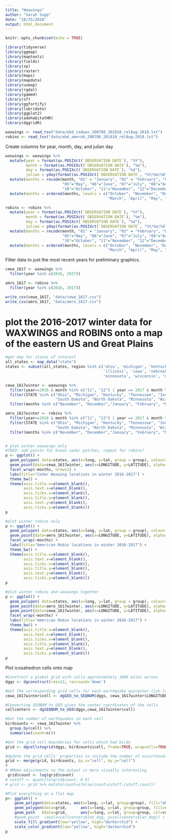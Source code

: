 ```yaml
---
title: "Waxwings"
author: "Sarah Supp"
date: "10/25/2018"
output: html_document
---
```


```r
knitr::opts_chunk$set(echo = TRUE)

library(tidyverse)
library(ggmap)
library(maptools)
library(fields)
library(sp)
library(raster)
library(maps)
library(mapdata)
library(usmap)
library(rgdal)
library(gamm4)
library(sf)
library(ggfortify)
library(lubridate)
library(ggplot2)
library(adehabitatHR)
library(dggridR)

waxwings <- read_tsv("data/ebd_cedwax_200708_201810_relAug-2018.txt")
robins <- read_tsv("data/ebd_amerob_200708_201810_relAug-2018.txt")

```

Create columns for year, month, day, and julian day
```r

waxwings <- waxwings %>%
  mutate(year = format(as.POSIXct(`OBSERVATION DATE`), "%Y"), 
         month = format(as.POSIXct(`OBSERVATION DATE`), "%m"),
         day = format(as.POSIXct(`OBSERVATION DATE`), "%d"),
         julian = yday(format(as.POSIXct(`OBSERVATION DATE`, "%Y/%m/%d")))) %>%
  mutate(months = recode(month, "01" = "January", "02" = "February", "03" = "March", "04" = "April",
                         "05"="May", "06"="June", "07"="July", "08"="August", "09"="September",
                         "10"="October", "11"="November", "12"="December")) %>%
  mutate(months = ordered(months, levels = c("October", "November", "December", "January", "February",
                                             "March", "April", "May", "June", "July", "August", "Sep")))

robins <- robins %>%
  mutate(year = format(as.POSIXct(`OBSERVATION DATE`), "%Y"), 
         month = format(as.POSIXct(`OBSERVATION DATE`), "%m"),
         day = format(as.POSIXct(`OBSERVATION DATE`), "%d"),
         julian = yday(format(as.POSIXct(`OBSERVATION DATE`, "%Y/%m/%d")))) %>%
  mutate(months = recode(month, "01" = "January", "02" = "February", "03" = "March", "04" = "April",
                         "05"="May", "06"="June", "07"="July", "08"="August", "09"="September",
                         "10"="October", "11"="November", "12"="December")) %>%
  mutate(months = ordered(months, levels = c("October", "November", "December", "January", "February",
                                             "March", "April", "May", "June", "July", "August", "Sep")))

```


Filter data to just the most recent years for preliminary graphics.
```r

cewa_1617 <- waxwings %>%
  filter(year %in% c(2016, 2017))

amro_1617 <- robins %>%
  filter(year %in% c(2016, 2017))

write_csv(cewa_1617, "data/cewa_1617.csv")
write_csv(amro_1617, "data/amro_1617.csv")
```


# plot the 2016-2017 winter data for WAXWINGS and ROBINS onto a map of the eastern US and Great Plains
```r

#get map for states of interest
all_states <- map_data("state")
states <- subset(all_states, region %in% c('ohio', 'michigan', 'kentucky', 'tennessee', 'indiana', 
                                           'illinois', 'iowa', 'nebraska','south dakota', 'north dakota',
                                           'minnesota', 'wisconsin', 'missouri', 'kansas'))

cewa_1617winter <- waxwings %>%
  filter(year==2016 & month %in% c("11", "12") | year == 2017 & month %in% c("01", "02", "03")) %>%
  filter(STATE %in% c("Ohio", "Michigan", "Kentucky", "Tennessee", "Indiana", "Illinois", "Iowa", "Nebraska",
                      "South Dakota", "North Dakota", "Minnesota", "Wisconsin", "Missouri", "Kansas")) %>%
  filter(months %in% c("November", "December","January", "February", "March"))

amro_1617winter <- robins %>%
  filter(year==2016 & month %in% c("11", "12") | year == 2017 & month %in% c("01", "02", "03")) %>%
  filter(STATE %in% c("Ohio", "Michigan", "Kentucky", "Tennessee", "Indiana", "Illinois", "Iowa", "Nebraska",
                      "South Dakota", "North Dakota", "Minnesota", "Wisconsin", "Missouri", "Kansas")) %>%
  filter(months %in% c("November", "December","January", "February", "March"))


# plot winter waxwings only
#TODO: add points for known cedar patches, repeat for robins?
p <- ggplot() +
  geom_polygon( data=states, aes(x=long, y=lat, group = group), colour="black", fill="white" ) +
  geom_point(data=cewa_1617winter, aes(x=LONGITUDE, y=LATITUDE), alpha=0.25, size=0.5, col="mediumpurple") +
  facet_wrap(~months, nrow=1) + 
  labs(title="Cedar Waxwing locations in winter 2016-2017") + 
  theme_bw() + 
  theme(axis.title.x=element_blank(),
        axis.text.x=element_blank(),
        axis.ticks.x=element_blank(),
        axis.title.y=element_blank(),
        axis.text.y=element_blank(),
        axis.ticks.y=element_blank())
p

#plot winter robins only
p <- ggplot() +
  geom_polygon( data=states, aes(x=long, y=lat, group = group), colour="black", fill="white" ) +
  geom_point(data=amro_1617winter, aes(x=LONGITUDE, y=LATITUDE), alpha=0.25, size=0.5, col="indianred") +
  facet_wrap(~months) + 
  labs(title="American Robin locations in winter 2016-2017") + 
  theme_bw() + 
  theme(axis.title.x=element_blank(),
        axis.text.x=element_blank(),
        axis.ticks.x=element_blank(),
        axis.title.y=element_blank(),
        axis.text.y=element_blank(),
        axis.ticks.y=element_blank())
p

#plot winter robins and waxwings together
p <- ggplot() +
  geom_polygon( data=states, aes(x=long, y=lat, group = group), colour="black", fill="white" ) +
  geom_point(data=amro_1617winter, aes(x=LONGITUDE, y=LATITUDE), alpha=0.25, size=0.5, col="indianred") +
  geom_point(data=cewa_1617winter, aes(x=LONGITUDE, y=LATITUDE), alpha=0.25, size=0.5, col="mediumpurple") +
  facet_wrap(~months) + 
  labs(title="American Robin locations in winter 2016-2017") + 
  theme_bw() + 
  theme(axis.title.x=element_blank(),
        axis.text.x=element_blank(),
        axis.ticks.x=element_blank(),
        axis.title.y=element_blank(),
        axis.text.y=element_blank(),
        axis.ticks.y=element_blank())
p

```

Plot icosahedron cells onto map
```r
#Construct a global grid with cells approximately 1000 miles across
dggs <- dgconstruct(res=12, resround='down')

#Get the corresponding grid cells for each earthquake epicenter (lat-long pair)
cewa_1617winter$cell <- dgGEO_to_SEQNUM(dggs, cewa_1617winter$LONGITUDE, cewa_1617winter$LATITUDE)$seqnum

#Converting SEQNUM to GEO gives the center coordinates of the cells
cellcenters <- dgSEQNUM_to_GEO(dggs,cewa_1617winter$cell)

#Get the number of earthquakes in each cell
birdcounts <- cewa_1617winter %>% 
  group_by(cell) %>% 
  summarise(count=n())

#Get the grid cell boundaries for cells which had birds
grid <- dgcellstogrid(dggs, birdcounts$cell, frame=TRUE, wrapcells=TRUE)

#Update the grid cells' properties to include the number of occurrences in each cell
grid <- merge(grid, birdcounts, by.x="cell", by.y="cell")
# 
# #Make adjustments so the output is more visually interesting
 grid$count <- log(grid$count)
# cutoff <- quantile(grid$count, 0.9)
# grid <- grid %>% mutate(count=ifelse(count>cutoff,cutoff,count))

#Plot everything on a flat map
p<- ggplot() + 
    geom_polygon(data=states, aes(x=long, y=lat, group=group), fill="white", color="black")   +
    geom_polygon(data=grid,      aes(x=long, y=lat, group=group, fill=count), alpha=0.4)    +
    geom_path   (data=grid,      aes(x=long, y=lat, group=group, col=count), alpha=0.4) +
    #geom_point  (aes(x=cellcenters$lon_deg, y=cellcenters$lat_deg)) +
    scale_fill_gradient(low="yellow", high="darkorchid") + 
    scale_color_gradient(low="yellow", high="darkorchid")
p


```

